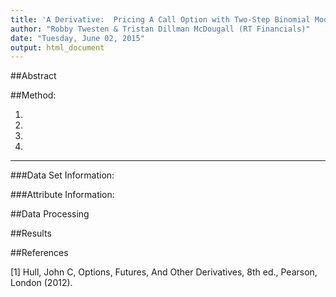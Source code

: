 ```yaml
---
title: 'A Derivative:  Pricing A Call Option with Two-Step Binomial Model'
author: "Robby Twesten & Tristan Dillman McDougall (RT Financials)"
date: "Tuesday, June 02, 2015"
output: html_document
---
```


##Abstract



##Method:

1.
2.
3.
4.


***

###Data Set Information:




###Attribute Information:



##Data Processing


##Results



##References

[1] Hull, John C, Options, Futures, And Other Derivatives, 8th ed., Pearson, London (2012).